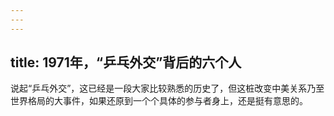 ```yaml
---
---
---
```

title: 1971年，“乒乓外交”背后的六个人
---




说起“乒乓外交”，这已经是一段大家比较熟悉的历史了，但这桩改变中美关系乃至世界格局的大事件，如果还原到一个个具体的参与者身上，还是挺有意思的。